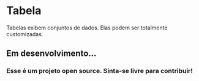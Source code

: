 
# Tabela

Tabelas exibem conjuntos de dados. Elas podem ser totalmente customizadas.

## Em desenvolvimento...

### Esse é um projeto open source. Sinta-se livre para contribuir!